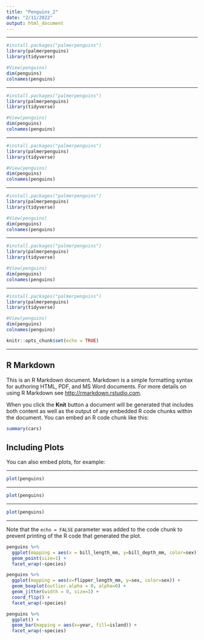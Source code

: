 ```yaml
---
title: "Penguins_2"
date: "2/11/2022"
output: html_document
---
```


<hr>

```r
#install.packages("palmerpenguins")
library(palmerpenguins)
library(tidyverse)

#View(penguins)
dim(penguins)
colnames(penguins)
```

<hr>

```r
#install.packages("palmerpenguins")
library(palmerpenguins)
library(tidyverse)

#View(penguins)
dim(penguins)
colnames(penguins)
```

<hr>

```r
#install.packages("palmerpenguins")
library(palmerpenguins)
library(tidyverse)

#View(penguins)
dim(penguins)
colnames(penguins)
```

<hr>

```r
#install.packages("palmerpenguins")
library(palmerpenguins)
library(tidyverse)

#View(penguins)
dim(penguins)
colnames(penguins)
```

<hr>

```r
#install.packages("palmerpenguins")
library(palmerpenguins)
library(tidyverse)

#View(penguins)
dim(penguins)
colnames(penguins)
```

<hr>

```r
#install.packages("palmerpenguins")
library(palmerpenguins)
library(tidyverse)

#View(penguins)
dim(penguins)
colnames(penguins)
```
```r
knitr::opts_chunk$set(echo = TRUE)
```

<hr>

## R Markdown

This is an R Markdown document. Markdown is a simple formatting syntax for authoring HTML, PDF, and MS Word documents. For more details on using R Markdown see <http://rmarkdown.rstudio.com>.

When you click the **Knit** button a document will be generated that includes both content as well as the output of any embedded R code chunks within the document. You can embed an R code chunk like this:

```r
summary(cars)
```

## Including Plots

You can also embed plots, for example:

<hr>

```r
plot(penguins)
```

<hr>

```r
plot(penguins)
```

<hr>

```r
plot(penguins)
```

<hr>

Note that the `echo = FALSE` parameter was added to the code chunk to prevent printing of the R code that generated the plot.

```r
penguins %>%
  ggplot(mapping = aes(x = bill_length_mm, y=bill_depth_mm, color=sex)) +
  geom_point(size=1) +
  facet_wrap(~species)
```

```r
penguins %>%
  ggplot(mapping = aes(x=flipper_length_mm, y=sex, color=sex)) +
  geom_boxplot(outlier.alpha = 0, alpha=0) +
  geom_jitter(width = 0, size=1) +
  coord_flip() +
  facet_wrap(~species)
```

```r
penguins %>%
  ggplot() +
  geom_bar(mapping = aes(x=year, fill=island)) +
  facet_wrap(~species)
```



